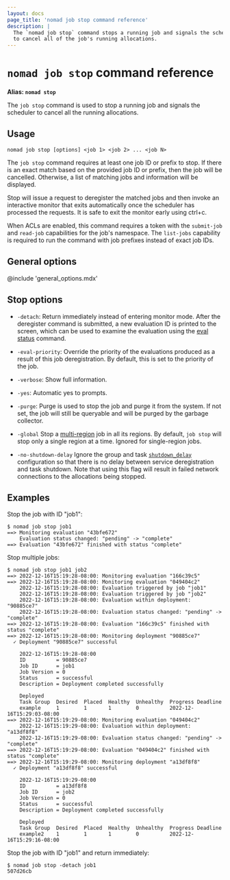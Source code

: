 ```yaml
---
layout: docs
page_title: 'nomad job stop command reference'
description: |
  The `nomad job stop` command stops a running job and signals the scheduler
  to cancel all of the job's running allocations.
---
```


# `nomad job stop` command reference

**Alias: `nomad stop`**

The `job stop` command is used to stop a running job and signals the scheduler
to cancel all the running allocations.

## Usage

```plaintext
nomad job stop [options] <job 1> <job 2> ... <job N>
```

The `job stop` command requires at least one job ID or prefix to stop. If there
is an exact match based on the provided job ID or prefix, then the job will be
cancelled. Otherwise, a list of matching jobs and information will be
displayed.

Stop will issue a request to deregister the matched jobs and then invoke an
interactive monitor that exits automatically once the scheduler has processed
the requests. It is safe to exit the monitor early using ctrl+c.

When ACLs are enabled, this command requires a token with the `submit-job`
and `read-job` capabilities for the job's namespace. The `list-jobs`
capability is required to run the command with job prefixes instead of exact
job IDs.

## General options

@include 'general_options.mdx'

## Stop options

- `-detach`: Return immediately instead of entering monitor mode. After the
  deregister command is submitted, a new evaluation ID is printed to the screen,
  which can be used to examine the evaluation using the [eval status] command.

- `-eval-priority`: Override the priority of the evaluations produced as a result
  of this job deregistration. By default, this is set to the priority of the job.

- `-verbose`: Show full information.

- `-yes`: Automatic yes to prompts.

- `-purge`: Purge is used to stop the job and purge it from the system. If not
  set, the job will still be queryable and will be purged by the garbage
  collector.

- `-global`
  Stop a [multi-region] job in all its regions. By default, `job stop` will
  stop only a single region at a time. Ignored for single-region jobs.

- `-no-shutdown-delay`
  Ignore the group and task [`shutdown_delay`] configuration so that
  there is no delay between service deregistration and task
  shutdown. Note that using this flag will result in failed network
  connections to the allocations being stopped.

## Examples

Stop the job with ID "job1":

```shell-session
$ nomad job stop job1
==> Monitoring evaluation "43bfe672"
    Evaluation status changed: "pending" -> "complete"
==> Evaluation "43bfe672" finished with status "complete"
```

Stop multiple jobs:

```shell-session
$ nomad job stop job1 job2
==> 2022-12-16T15:19:28-08:00: Monitoring evaluation "166c39c5"
==> 2022-12-16T15:19:28-08:00: Monitoring evaluation "049404c2"
    2022-12-16T15:19:28-08:00: Evaluation triggered by job "job1"
    2022-12-16T15:19:28-08:00: Evaluation triggered by job "job2"
    2022-12-16T15:19:28-08:00: Evaluation within deployment: "90885ce7"
    2022-12-16T15:19:28-08:00: Evaluation status changed: "pending" -> "complete"
==> 2022-12-16T15:19:28-08:00: Evaluation "166c39c5" finished with status "complete"
==> 2022-12-16T15:19:28-08:00: Monitoring deployment "90885ce7"
  ✓ Deployment "90885ce7" successful

    2022-12-16T15:19:28-08:00
    ID          = 90885ce7
    Job ID      = job1
    Job Version = 0
    Status      = successful
    Description = Deployment completed successfully

    Deployed
    Task Group  Desired  Placed  Healthy  Unhealthy  Progress Deadline
    example     1        1       1        0          2022-12-16T15:29:03-08:00
==> 2022-12-16T15:19:29-08:00: Monitoring evaluation "049404c2"
    2022-12-16T15:19:29-08:00: Evaluation within deployment: "a13df8f8"
    2022-12-16T15:19:29-08:00: Evaluation status changed: "pending" -> "complete"
==> 2022-12-16T15:19:29-08:00: Evaluation "049404c2" finished with status "complete"
==> 2022-12-16T15:19:29-08:00: Monitoring deployment "a13df8f8"
  ✓ Deployment "a13df8f8" successful

    2022-12-16T15:19:29-08:00
    ID          = a13df8f8
    Job ID      = job2
    Job Version = 0
    Status      = successful
    Description = Deployment completed successfully

    Deployed
    Task Group  Desired  Placed  Healthy  Unhealthy  Progress Deadline
    example2    1        1       1        0          2022-12-16T15:29:16-08:00
```

Stop the job with ID "job1" and return immediately:

```shell-session
$ nomad job stop -detach job1
507d26cb
```

[eval status]: /nomad/docs/commands/eval/status
[multi-region]: /nomad/docs/job-specification/multiregion
[`shutdown_delay`]: /nomad/docs/job-specification/group#shutdown_delay
